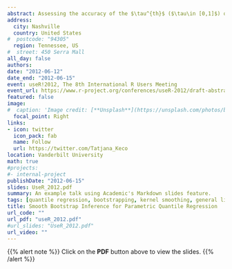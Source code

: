 ```yaml
---
abstract: Assessing the accuracy of the $\tau^{th}$ ($\tau\in [0,1]$) quantile parametric regression function estimate (see Koenker and Bassett 1978) requires valid and reliable procedures for estimating the asymptotic variance-covariance matrix of the estimated parameters. This covariance matrix depends on the reciprocal of the density function of the error (sparsity function) evaluated at the quantile of interest which, particularly for heteroscedastic non-iid cases, results in a complex and difficult estimation problem. It is well-known that the construction of confidence intervals based on the quantile regression estimator can be simplified by using a bootstrap. To construct confidence intervals in quantile regression we propose an effective and easy to apply bootstrap method based on the idea of Silverman's (1986) kernel smoothing approach. This proposed bootstrapping method requires the estimation of the conditional variance function of the fitted quantile. After fitting the $\tau^{th}$ quantile function, we obtain the residuals, which are squared and centered to zero. Estimating the conditional mean function of the centered squared residuals gives the conditional variance function of the errors about the estimated $\tau^{th}$ quantile. Using an estimate of the conditional variance function allows the standardisation of the residuals which are then used in Silverman's (1986) kernel smoothing bootstrapping procedure to make inferences about the parameters of the $\tau^{th}$ quantile function. In this talk we will discuss a variety of approaches to estimate the conditional variance function. These will include the adaptation of GLMs as well as non-parametric regression based estimation. These different approaches have been assessed under various data structures simulated in R and compared to several existing methods computable in the quantreg package contributed by Roger Koenker. The simulation studies show good results in terms of coverage probability and the spread of the constructed parameters confidence intervals when compared with existing methods. This methodology is also applicable to a wider class of regression models with heteroscedastic errors where the transformation to normality is difficult to achieve or maybe undesirable given a need to preserve the original data scale. 
address:
  city: Nashville
  country: United States
#  postcode: "94305"
  region: Tennessee, US
#  street: 450 Serra Mall
all_day: false
authors: 
date: "2012-06-12"
date_end: "2012-06-15"
event: useR!2012, The 8th International R Users Meeting
event_url: https://www.r-project.org/conferences/useR-2012/draft-abstract-booklet-06122012.pdf
featured: false
image:
#  caption: 'Image credit: [**Unsplash**](https://unsplash.com/photos/bzdhc5b3Bxs)'
  focal_point: Right
links:
- icon: twitter
  icon_pack: fab
  name: Follow
  url: https://twitter.com/Tatjana_Keco
location: Vanderbilt University
math: true
#projects:
#- internal-project
publishDate: "2012-06-15"
slides: UseR_2012.pdf
summary: An example talk using Academic's Markdown slides feature.
tags: [quantile regression, bootstrapping, kernel smoothing, general linear model, rstats]
title: Smooth Bootstrap Inference for Parametric Quantile Regression
url_code: ""
url_pdf: "useR_2012.pdf"
#url_slides: "UseR_2012.pdf"
url_video: ""
---
```


{{% alert note %}}
Click on the **PDF** button above to view the slides.
{{% /alert %}}


